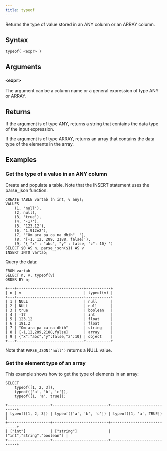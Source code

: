 ```yaml
---
title: typeof
---
```


Returns the type of value stored in an ANY column or an ARRAY column.

## Syntax

```scopeql
typeof( <expr> )
```

## Arguments

### `<expr>`

The argument can be a column name or a general expression of type ANY or ARRAY.

## Returns

If the argument is of type ANY, returns a string that contains the data type of the input expression.

If the argument is of type ARRAY, returns an array that contains the data type of the elements in the array.

## Examples

### Get the type of a value in an ANY column

Create and populate a table. Note that the INSERT statement uses the parse_json function.

```scopeql
CREATE TABLE vartab (n int, v any);
VALUES
    (1, 'null'),
    (2, null),
    (3, 'true'),
    (4, '-17'),
    (5, '123.12'),
    (6, '1.912e2'),
    (7, '"Om ara pa ca na dhih"  '),
    (8, '[-1, 12, 289, 2188, false]'),
    (9, '{ "x" : "abc", "y" : false, "z": 10} ')
SELECT $0 AS n, parse_json($1) AS v
INSERT INTO vartab;
```

Query the data:

```scopeql
FROM vartab
SELECT n, v, typeof(v)
ORDER BY n;
```

```
+---+------------------------------+-----------+
| n | v                            | typeof(v) |
+---+------------------------------+-----------+
| 1 | NULL                         | null      |
| 2 | NULL                         | null      |
| 3 | true                         | boolean   |
| 4 | -17                          | int       |
| 5 | 123.12                       | float     |
| 6 | 191.2                        | float     |
| 7 | "Om ara pa ca na dhih"       | string    |
| 8 | [-1,12,289,2188,false]       | array     |
| 9 | {"x":"abc","y":false,"z":10} | object    |
+---+------------------------------+-----------+
```

Note that `PARSE_JSON('null')` returns a NULL value.

### Get the element type of an array

This example shows how to get the type of elements in an array:

```scopeql
SELECT
    typeof([1, 2, 3]),
    typeof(['a', 'b', 'c']),
    typeof([1, 'a', true]);
```

```
+-------------------+-------------------------+----------------------------+
| typeof([1, 2, 3]) | typeof(['a', 'b', 'c']) | typeof([1, 'a', TRUE])     |
+-------------------+-------------------------+----------------------------+
| ["int"]           | ["string"]              | ["int","string","boolean"] |
+-------------------+-------------------------+----------------------------+
```
